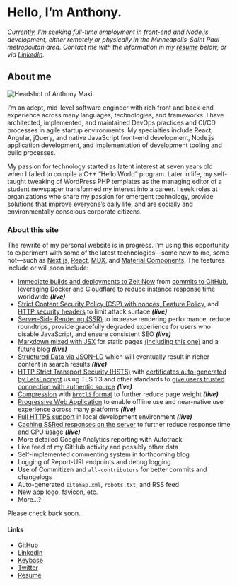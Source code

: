 # Hello, I’m Anthony.

_Currently, I’m seeking full-time employment in front-end and Node.js development, either remotely or physically in the Minneapolis-Saint Paul metropolitan area. Contact me with the information in my [résumé](https://anthony.codes/resume-anthony-maki.pdf) below, or via [LinkedIn](https://www.linkedin.com/in/4cm4k1/)._

## About me

<picture>
  <source srcSet={require('../static/face.jpg?webp')} type='image/webp' />
  <img src={require('../static/face.jpg')} alt='Headshot of Anthony Maki' />
</picture>

I’m an adept, mid-level software engineer with rich front and back-end experience across many languages, technologies, and frameworks. I have architected, implemented, and maintained DevOps practices and CI/CD processes in agile startup environments. My specialties include React, Angular, jQuery, and native JavaScript front-end development, Node.js application development, and implementation of development tooling and build processes.

My passion for technology started as latent interest at seven years old when I failed to compile a C++ “Hello World” program. Later in life, my self-taught tweaking of WordPress PHP templates as the managing editor of a student newspaper transformed my interest into a career. I seek roles at organizations who share my passion for emergent technology, provide solutions that improve everyone’s daily life, and are socially and environmentally conscious corporate citizens.

### About this site

The rewrite of my personal website is in progress. I’m using this opportunity to experiment with some of the latest technologies—some new to me, some not—such as [Next.js](https://github.com/zeit/next.js), [React](https://github.com/facebook/react), [MDX](https://github.com/mdx-js/mdx), and [Material Components](https://github.com/material-components/material-components-web-react). The features include or will soon include:

- [Immediate builds and deployments to Zeit Now](https://zeit.co/now) from [commits to GitHub](https://zeit.co/blog/every-push-now), leveraging [Docker](https://zeit.co/blog/serverless-docker) and [Cloudflare](https://zeit.co/blog/now-cdn) to reduce instance response time worldwide _**(live)**_
- [Strict Content Security Policy (CSP) with nonces, Feature Policy,](https://github.com/helmetjs/helmet) and [HTTP security headers](https://securityheaders.com/?q=anthony.codes&followRedirects=on) to limit attack surface _**(live)**_
- [Server-Side Rendering (SSR)](https://zeit.co/docs/examples/next#deploying-a-server-rendered-next.js-app) to increase rendering performance, reduce roundtrips, provide gracefully degraded experience for users who disable JavaScript, and ensure consistent SEO _**(live)**_
- [Markdown mixed with JSX](https://mdxjs.com/) for static pages [(including this one)](https://github.com/4cm4k1/website/blob/master/md/index.mdx) and a future blog _**(live)**_
- [Structured Data via JSON-LD](https://search.google.com/structured-data/testing-tool/u/0/#url=https%3A%2F%2Fanthony.codes) which will eventually result in richer content in search results _**(live)**_
- [HTTP Strict Transport Security (HSTS)](https://hstspreload.org/?domain=anthony.codes) with [certificates auto-generated by LetsEncrypt](https://letsencrypt.org/) using TLS 1.3 and other standards to [give users trusted connection with authentic source](https://www.ssllabs.com/ssltest/analyze.html?d=anthony.codes&latest) _**(live)**_
- [Compression](https://github.com/Alorel/shrink-ray) with [`brotli` format](https://github.com/google/brotli) to further reduce page weight _**(live)**_
- [Progressive Web Application](https://developers.google.com/web/progressive-web-apps/) to enable offline use and near-native user experience across many platforms _**(live)**_
- [Full HTTPS support](https://github.com/FiloSottile/mkcert) in local development environment _**(live)**_
- [Caching SSRed responses on the server](https://github.com/zeit/next.js/tree/canary/examples/ssr-caching) to further reduce response time and CPU usage _**(live)**_
- More detailed Google Analytics reporting with Autotrack
- Live feed of my GitHub activity and possibly other data
- Self-implemented commenting system in forthcoming blog
- Logging of Report-URI endpoints and debug logging
- Use of Commitizen and `all-contributors` for better commits and changelogs
- Auto-generated `sitemap.xml`, `robots.txt`, and RSS feed
- New app logo, favicon, etc.
- More...?

Please check back soon.

#### Links

- [GitHub](https://github.com/4cm4k1)
- [LinkedIn](https://www.linkedin.com/in/4cm4k1/)
- [Keybase](https://keybase.io/4cm4k1)
- [Twitter](https://twitter.com/4cm4k1)
- [Résumé](https://anthony.codes/resume-anthony-maki.pdf)

<style jsx>{`
  img {
    border-radius: 50%;
    float: left;
    margin: 0 1rem 0.5rem 0;
    width: 5rem;
  }
`}</style>
